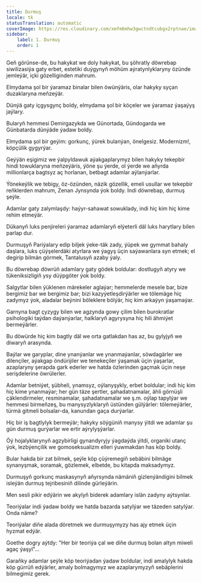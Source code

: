 ```yaml
---
title: Durmuş
locale: tk
statusTranslation: automatic
coverImage: https://res.cloudinary.com/xmfm6mhw3gwctndtcubgx2rptnae/image/upload/v1741354419/small_cover_la_gran_rebelion_28716e29d2.webp
sidebar:
    label: 1. Durmuş
    order: 1
---
```

Geň görünse-de, bu hakykat we doly hakykat, bu şöhratly döwrebap siwilizasiýa gaty erbet, estetiki duýgynyň möhüm aýratynlyklaryny özünde jemleýär, içki gözelliginden mahrum.

Elmydama şol bir ýaramaz binalar bilen öwünýäris, olar hakyky syçan duzaklaryna meňzeýär.

Dünýä gaty içgysgynç boldy, elmydama şol bir köçeler we ýaramaz ýaşaýyş jaýlary.

Bularyň hemmesi Demirgazykda we Günortada, Gündogarda we Günbatarda dünýäde ýadaw boldy.

Elmydama şol bir geýim: gorkunç, ýürek bulanýan, önelgesiz. Modernizm!, köpçülik gygyrýar.

Geýýän eşigimiz we ýalpyldawuk aýakgaplarymyz bilen hakyky tekepbir hindi towuklaryna meňzeýäris, ýöne şu ýerde, ol ýerde we aňyrda millionlarça bagtsyz aç horlanan, betbagt adamlar aýlanýarlar.

Ýönekeýlik we tebigy, öz-özünden, näzik gözellik, emeli usullar we tekepbir reňklerden mahrum, Zenan Jynsynda ýok boldy. Indi döwrebap, durmuş şeýle.

Adamlar gaty zalymlaşdy: haýyr-sahawat sowuklady, indi hiç kim hiç kime rehim etmeýär.

Dükanyň luks penjireleri ýaramaz adamlaryň elýeterli däl luks harytlary bilen parlap dur.

Durmuşyň Pariýalary edip biljek ýeke-täk zady, ýüpek we gymmat bahaly daşlara, luks çüýşelerdäki atyrlara we ýagyş üçin saýawanlara syn etmek; el degirip bilmän görmek, Tantalusyň azaby ýaly.

Bu döwrebap döwrüň adamlary gaty gödek boldular: dostlugyň atyry we tükeniksizligiň ysy düýpgöter ýok boldy.

Salgytlar bilen ýüklenen märekeler aglaýar; hemmelerde mesele bar, bize bergimiz bar we bergimiz bar; bizi kazyýetleşdirýärler we tölemäge hiç zadymyz ýok, aladalar beýnini böleklere bölýär, hiç kim arkaýyn ýaşamaýar.

Garnyna bagt çyzygy bilen we agzynda gowy çilim bilen burokratlar psihologiki taýdan daýanýarlar, halklaryň agyrysyna hiç hili ähmiýet bermeýärler.

Bu döwürde hiç kim bagtly däl we orta gatlakdan has az, bu gylyjyň we diwaryň arasynda.

Baýlar we garyplar, dine ynanýanlar we ynanmaýanlar, söwdagärler we dilençiler, aýakgap öndürijiler we tenekeçiler ýaşamak üçin ýaşarlar, azaplaryny şerapda gark ederler we hatda özlerinden gaçmak üçin neşe serişdelerine öwrülerler.

Adamlar betniýet, şübheli, ynamsyz, oýlanyşykly, erbet boldular; indi hiç kim hiç kime ynanmaýar; her gün täze şertler, şahadatnamalar, ähli görnüşli çäklendirmeler, resminamalar, şahadatnamalar we ş.m. oýlap tapylýar we hemmesi birmeňzeş, bu manysyzlyklaryň üstünden gülýärler: tölemeýärler, türmä gitmeli bolsalar-da, kanundan gaça durýarlar.

Hiç bir iş bagtlylyk bermeýär; hakyky söýgüniň manysy ýitdi we adamlar şu gün durmuş gurýarlar we ertir aýrylyşýarlar.

Öý hojalyklarynyň agzybirligi gynandyryjy ýagdaýda ýitdi, organiki utanç ýok, lezbýençilik we gomoseksualizm elleri ýuwmakdan has köp boldy.

Bular hakda bir zat bilmek, şeýle köp çüýremegiň sebäbini bilmäge synanyşmak, soramak, gözlemek, elbetde, bu kitapda maksadymyz.

Durmuşyň gorkunç maskasynyň aňyrsynda nämäniň gizlenýändigini bilmek isleýän durmuş tejribesiniň dilinde gürleýärin.

Men sesli pikir edýärin we akylyň biderek adamlary islän zadyny aýtsynlar.

Teoriýalar indi ýadaw boldy we hatda bazarda satylýar we täzeden satylýar. Onda näme?

Teoriýalar diňe alada döretmek we durmuşymyzy has ajy etmek üçin hyzmat edýär.

Goethe dogry aýtdy: "Her bir teoriýa çal we diňe durmuş bolan altyn miweli agaç ýaşyl"...

Garaňky adamlar şeýle köp teoriýadan ýadaw boldular, indi amalylyk hakda köp gürrüň edýärler, amaly bolmagymyz we azaplarymyzyň sebäplerini bilmegimiz gerek.

